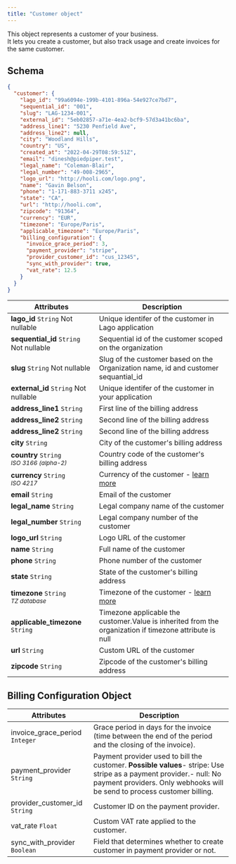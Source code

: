 ```yaml
---
title: "Customer object"
---
```


This object represents a customer of your business.  
It lets you create a customer, but also track usage and create invoices for the
same customer.

## Schema[](#schema "Direct link to heading")

```json
{
  "customer": {
    "lago_id": "99a6094e-199b-4101-896a-54e927ce7bd7",
    "sequential_id": "001",
    "slug": "LAG-1234-001",
    "external_id": "5eb02857-a71e-4ea2-bcf9-57d3a41bc6ba",
    "address_line1": "5230 Penfield Ave",
    "address_line2": null,
    "city": "Woodland Hills",
    "country": "US",
    "created_at": "2022-04-29T08:59:51Z",
    "email": "dinesh@piedpiper.test",
    "legal_name": "Coleman-Blair",
    "legal_number": "49-008-2965",
    "logo_url": "http://hooli.com/logo.png",
    "name": "Gavin Belson",
    "phone": "1-171-883-3711 x245",
    "state": "CA",
    "url": "http://hooli.com",
    "zipcode": "91364",
    "currency": "EUR",
    "timezone": "Europe/Paris",
    "applicable_timezone": "Europe/Paris",
    "billing_configuration": {
      "invoice_grace_period": 3,
      "payment_provider": "stripe",
      "provider_customer_id": "cus_12345",
      "sync_with_provider": true,
      "vat_rate": 12.5
    }
  }
}
```

| Attributes                                                 | Description                                                                                             |
| ---------------------------------------------------------- | ------------------------------------------------------------------------------------------------------- |
| **lago_id** `String` Not nullable                          | Unique identifer of the customer in Lago application                                                    |
| **sequential_id** `String` Not nullable                    | Sequential id of the customer scoped on the organization                                                |
| **slug** `String` Not nullable                             | Slug of the customer based on the Organization name, id and customer sequantial_id                      |
| **external_id** `String` Not nullable                      | Unique identifer of the customer in your application                                                    |
| **address_line1** `String`                                 | First line of the billing address                                                                       |
| **address_line2** `String`                                 | Second line of the billing address                                                                      |
| **address_line2** `String`                                 | Second line of the billing address                                                                      |
| **city** `String`                                          | City of the customer's billing address                                                                  |
| **country** `String`<br /> <sub>_ISO 3166 (alpha-2)_</sub> | Country code of the customer's billing address                                                          |
| **currency** `String`<br /> <sub>_ISO 4217_</sub>          | Currency of the customer - [learn more](/docs/api/resources/currencies)                                 |
| **email** `String`                                         | Email of the customer                                                                                   |
| **legal_name** `String`                                    | Legal company name of the customer                                                                      |
| **legal_number** `String`                                  | Legal company number of the customer                                                                    |
| **logo_url** `String`                                      | Logo URL of the customer                                                                                |
| **name** `String`                                          | Full name of the customer                                                                               |
| **phone** `String`                                         | Phone number of the customer                                                                            |
| **state** `String`                                         | State of the customer's billing address                                                                 |
| **timezone** `String`<br /> <sub>_TZ database_</sub>       | Timezone of the customer - [learn more](/docs/api/resources/timezones)                                  |
| **applicable_timezone** `String`                           | Timezone applicable the customer.Value is inherited from the organization if timezone attribute is null |
| **url** `String`                                           | Custom URL of the customer                                                                              |
| **zipcode** `String`                                       | Zipcode of the customer's billing address                                                               |

## Billing Configuration Object[](#billing-configuration-object "Direct link to heading")

| Attributes                     | Description                                                                                                                                                                                       |
| ------------------------------ | ------------------------------------------------------------------------------------------------------------------------------------------------------------------------------------------------- |
| invoice_grace_period `Integer` | Grace period in days for the invoice (time between the end of the period and the closing of the invoice).                                                                                         |
| payment_provider `String`      | Payment provider used to bill the customer. **Possible values**\- stripe: Use stripe as a payment provider.\- null: No payment providers. Only webhooks will be send to process customer billing. |
| provider_customer_id `String`  | Customer ID on the payment provider.                                                                                                                                                              |
| vat_rate `Float`               | Custom VAT rate applied to the customer.                                                                                                                                                          |
| sync_with_provider `Boolean`   | Field that determines whether to create customer in payment provider or not.                                                                                                                      |
